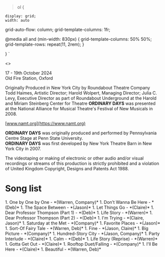 
  > ol {
    
    display: grid;
    width: auto

  grid-auto-flow: column;
  grid-template-columns: 1fr;


  @media all and (min-width: 830px) { 
    grid-template-columns: 50% 50%;
    grid-template-rows: repeat(11, 2rem);
  }


    
  }
`

<>
<div style={{marginBottom: "2rem"}}>
<div style={{textAlign: "center"}}>

  17 - 19th October 2024
  <br/>Old Fire Station, Oxford

  Originally Produced in New York City by Roundabout Theatre Company
  Todd Haimes, Artistic Director; Harold Wolpert, Managing Director; Julia C. Levy, Executive Director
  as part of Roundabout Underground
  at the Harold and Miriam Steinberg Center for Theatre
  **ORDINARY DAYS** was presented at the
  National Alliance for Musical Theatre's Festival of New Musicals in 2008.
  
  [www.namt.org](https://www.namt.org)

  **ORDINARY DAYS** was originally produced and performed by
  Pennsylvania Centre Stage at Penn State University.<br/>
  **ORDINARY DAYS** was first developed by
  New York Theatre Barn in New York City in 2007.
  

The videotaping or making of electronic or other audio and/or visual recordings or streams of this production is
strictly prohibited and a violation of United Kingdom Copyright, Designs and Patents Act 1988.
</div>
</div>
<FlyerCard />
<SongList>
<h1>Song list</h1>
 1. One by One by One - *(Warren, Company)*
 1. Don’t Wanna Be Here - *(Deb)*
 1. The Space Between - *(Jason)*
 1. Let Things Go - *(Claire)*
 1. Dear Professor Thompson (Part 1) - *(Deb)*
 1. Life Story - *(Warren)*
 1. Dear Professor Thompson (Part 2) - *(Deb)*
 1. I'm Trying - *(Claire, Jason)*
 1. Saturday at the Met - *(Company)*
 1. Favorite Places - *(Jason)*
 1. Sort-Of Fairy Tale - *(Warren, Deb)*
 1. Fine - *(Jason, Claire)*
 1. Big Picture - *(Company)*
 1. Hundred-Story City - *(Jason, Company)*
 1. Party Interlude - *(Claire)*
 1. Calm - *(Deb)*
 1. Life Story (Reprise) - *(Warren)*
 1. Gotta Get Out - *(Claire)*
 1. Rooftop Duet/Falling - *(Company)*
 1. I'll Be Here - *(Claire)*
 1. Beautiful - *(Warren, Deb)*
</SongList>
</>